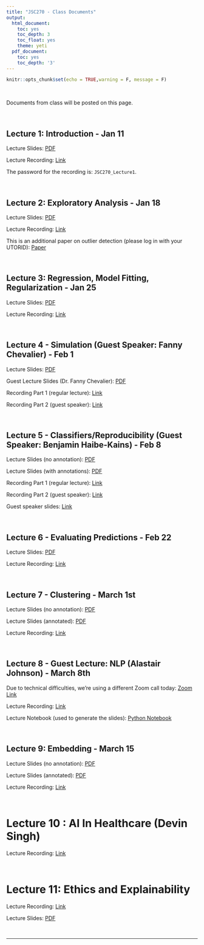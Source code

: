 ```yaml
---
title: "JSC270 - Class Documents"
output:
  html_document:
    toc: yes
    toc_depth: 3
    toc_float: yes
    theme: yeti
  pdf_document:
    toc: yes
    toc_depth: '3'
---
```


```r
knitr::opts_chunk$set(echo = TRUE,warning = F, message = F)
```

<br>


Documents from class will be posted on this page.

<br>

## Lecture 1: Introduction - Jan 11

Lecture Slides: <a href="JSC270.github.io/docs/JSC270-Lecture-1.pdf" target="_blank">PDF</a>

Lecture Recording: <a href="https://utoronto.zoom.us/rec/play/9HYlTiqoHD2oFHIIWRlZn67W37lm4JmRJacbfA2K43mQ6B-kJqWr7pGbH-29dVBu2wrbOPEU7Y39jLRM.RvJhuwvQnelcqqdT" target="_blank">Link</a>

The password for the recording is: `JSC270_Lecture1`.

</br>

## Lecture 2: Exploratory Analysis - Jan 18

Lecture Slides: <a href="JSC270.github.io/docs/JSC270-Lecture-2.pdf" target="_blank">PDF</a>

Lecture Recording: <a href="https://drive.google.com/file/d/1Hn_Bb2_hD5f7D-vgKDGP9Zm1ln81IgJz/view?usp=sharing" target="_blank">Link</a>

This is an additional paper on outlier detection (please log in with your UTORID): <a href="https://dl-acm-org.myaccess.library.utoronto.ca/doi/pdf/10.1145/3381028" target="_blank">Paper</a> 

<br>

## Lecture 3: Regression, Model Fitting, Regularization - Jan 25

Lecture Slides: <a href="JSC270.github.io/docs/JSC270-Lecture-3.pdf" target="_blank">PDF</a>

Lecture Recording: <a href="https://drive.google.com/file/d/1AVqOrxFdwsNPNv4JwpQVoGxumGW6sUpa/view?usp=sharing" target="_blank">Link</a>

<br>

## Lecture 4 - Simulation (Guest Speaker: Fanny Chevalier) - Feb 1

Lecture Slides: <a href="JSC270.github.io/docs/JSC270-Lecture-4.pdf" target="_blank">PDF</a>

Guest Lecture Slides (Dr. Fanny Chevalier): <a href="JSC270.github.io/docs/JSC270-2021-Visualization.pdf" target="_blank">PDF</a>

Recording Part 1 (regular lecture): <a href="https://drive.google.com/file/d/1H9ppZfGO_rhC6i-Cms9s-NfUhLMn5jMC/view?usp=sharing" target="_blank">Link</a>

Recording Part 2 (guest speaker): <a href="https://drive.google.com/file/d/1j7RrauZwxh0is6p_8upZpWkynKezVjP2/view?usp=sharing" target="_blank">Link</a>

<br>

## Lecture 5 - Classifiers/Reproducibility (Guest Speaker: Benjamin Haibe-Kains) - Feb 8

Lecture Slides (no annotation): <a href="JSC270.github.io/docs/JSC270-pre-Lecture-5.pdf" target="_blank">PDF</a>

Lecture Slides (with annotations): <a href="JSC270.github.io/docs/JSC270-Lecture-5.pdf" target="_blank">PDF</a>

Recording Part 1 (regular lecture): <a href="https://drive.google.com/file/d/1c-qvfSPPQWds82QHTz0koUBuasmohrZ5/view?usp=sharing" target="_blank">Link</a>

Recording Part 2 (guest speaker): <a href="https://drive.google.com/file/d/1y9r7Ye-POalrQg7n3iMNqFMzek4NBYcW/view?usp=sharing" target="_blank">Link</a>

Guest speaker slides: <a href="https://docs.google.com/presentation/d/1Ucd4IqjPyshQ1LS1-JQssLQRUAKrXyOfGOOKH_yYldQ/edit?usp=sharing" target="_blank">Link</a>

<br>

## Lecture 6 - Evaluating Predictions - Feb 22

Lecture Slides: <a href="JSC270.github.io/docs/JSC270-Lecture-6.pdf" target="_blank">PDF</a>

Lecture Recording: <a href="https://drive.google.com/file/d/1uZA2_BkUJhtKC7iiwwB6H1rwWqEtOaSU/view?usp=sharing">Link</a>

<br>

## Lecture 7 - Clustering - March 1st

Lecture Slides (no annotation): <a href="JSC270.github.io/docs/JSC270-pre-Lecture-7.pdf" target="_blank">PDF</a>

Lecture Slides (annotated): <a href="JSC270.github.io/docs/JSC270-Lecture-7.pdf" target="_blank">PDF</a>

Lecture Recording: <a href="https://drive.google.com/file/d/1XGNsWQvuStSPpzXiFg-OqxPPX9E9BAlG/view?usp=sharing">Link</a>

<br>

## Lecture 8 - Guest Lecture: NLP (Alastair Johnson) - March 8th
Due to technical difficulties, we're using a different Zoom call today: <a href='https://vectorinstitute.zoom.us/j/98405655848?pwd=VENrVDhVQWdqbDgvZS9LamMxTy9BZz09
'>Zoom Link</a> 

Lecture Recording: <a href="https://drive.google.com/file/d/1-AFm6-am6FvWoweFi7YRpyQQMmjTAlE7/view?usp=sharing">Link</a>

Lecture Notebook (used to generate the slides): <a href="JSC270.github.io/docs/intro_to_nlp.ipynb">Python Notebook</a>


<br>

## Lecture 9: Embedding - March 15

Lecture Slides (no annotation): <a href="JSC270.github.io/docs/JSC270-pre-Lecture-9.pdf" target="_blank">PDF</a>

Lecture Slides (annotated): <a href="JSC270.github.io/docs/JSC270-Lecture-9.pdf" target="_blank">PDF</a>

Lecture Recording: <a href="https://drive.google.com/file/d/16OjK1Unj2TjZunW9lwh2H9Se1pVlXmr6/view?usp=sharing">Link</a>

<br>

# Lecture 10 : AI In Healthcare (Devin Singh)

Lecture Recording: <a href="https://drive.google.com/file/d/1NceDgZKUWPLSoj0UvNs-o_E1TvrzdUuL/view?usp=sharing">Link</a>

<br>

# Lecture 11: Ethics and Explainability

Lecture Recording: <a href="https://drive.google.com/file/d/1VyPTidGZ0LL2Y9GCvKlhjDVJI83ZT3FU/view?usp=sharing">Link</a>

Lecture Slides: <a href="./docs/slides-ethics.pdf" target="_blank">PDF</a>

<br>

******



